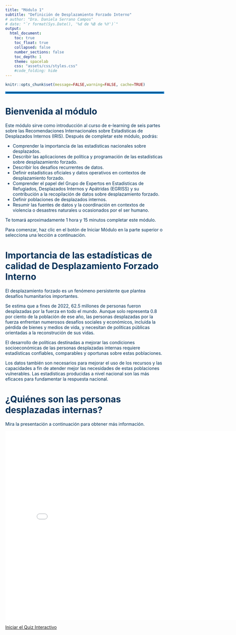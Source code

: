 ```yaml
---
title: "Módulo 1"
subtitle: "Definición de Desplazamiento Forzado Interno"
# author: "Dra. Daniela Serrano Campos"
# date: "`r format(Sys.Date(), '%d de %B de %Y')`"
output:
  html_document:
    toc: true
    toc_float: true
    collapsed: false
    number_sections: false
    toc_depth: 1
    theme: spacelab
    css: "assets/css/styles.css"
    #code_folding: hide
---
```

<style type="text/css">
.navbar {
  background-color: #0077C8 !important; /* Cambia este valor para ajustar el color del cintillo */
  border-color: #0077C8 !important; /* Opcional: cambia también el color del borde si es necesario */
}


TOC {
  color: #0077C8; 
}

.list-group-item.active, .list-group-item.active:focus, .list-group-item.active:hover {
    z-index: 2;
    color: #003057;
    background-color: #0077C8;
    border-color: #0077C8;
}


</style>

<div style="color: #003057;">

```r
knitr::opts_chunk$set(message=FALSE,warning=FALSE, cache=TRUE)
```
<hr style="border: 3px solid#0077C8;" />


# Bienvenida al módulo

Este módulo sirve como introducción al curso de e-learning de seis partes sobre las Recomendaciones Internacionales sobre Estadísticas de Desplazados Internos (IRIS).
Después de completar este módulo, podrás:

- Comprender la importancia de las estadísticas nacionales sobre desplazados.
- Describir las aplicaciones de política y programación de las estadísticas sobre desplazamiento forzado. 
- Describir los desafíos recurrentes de datos.
- Definir estadísticas oficiales y datos operativos en contextos de desplazamiento forzado.
- Comprender el papel del Grupo de Expertos en Estadísticas de Refugiados, Desplazados Internos y Apátridas (EGRISS) y su contribución a la recopilación de datos sobre desplazamiento forzado.
- Definir poblaciones de desplazados internos.
- Resumir las fuentes de datos y la coordinación en contextos de violencia o desastres naturales u ocasionados por el ser humano. 

Te tomará aproximadamente 1 hora y 15 minutos completar este módulo.

Para comenzar, haz clic en el botón de Iniciar Módulo en la parte superior o selecciona una lección a continuación.

<!-- Dentro del módulo, puedes navegar seleccionando una lección del menú a la izquierda o usando los enlaces de Lección Anterior/Siguiente Lección arriba y abajo de cada lección. -->

# Importancia de las estadísticas de calidad de Desplazamiento Forzado Interno

El desplazamiento forzado es un fenómeno persistente que plantea desafíos humanitarios importantes. 

Se estima que a fines de 2022, 62.5 millones de personas fueron desplazadas por la fuerza en todo el mundo. Aunque solo representa 0.8 por ciento de la población de ese año, las personas desplazadas por la fuerza enfrentan numerosos desafíos sociales y económicos, incluida la pérdida de bienes y medios de vida, y necesitan de políticas públicas orientadas a la reconstrución de sus vidas.

El desarrollo de políticas destinadas a mejorar las condiciones socioeconómicas de las personas desplazadas internas requiere estadísticas confiables, comparables y oportunas sobre estas poblaciones.

Los datos también son necesarios para mejorar el uso de los recursos y las capacidades a fin de atender mejor las necesidades de estas poblaciones vulnerables. Las estadísticas producidas a nivel nacional son las más eficaces para fundamentar la respuesta nacional.

# ¿Quiénes son las personas desplazadas internas?

Mira la presentación a continuación para obtener más información.

<iframe src="definicion_dfi.html" style="width: 800px; height: 600px; border: none;"></iframe>

[Iniciar el Quiz Interactivo](http://127.0.0.1:6017/ejercicios_dfi.Rmd)



